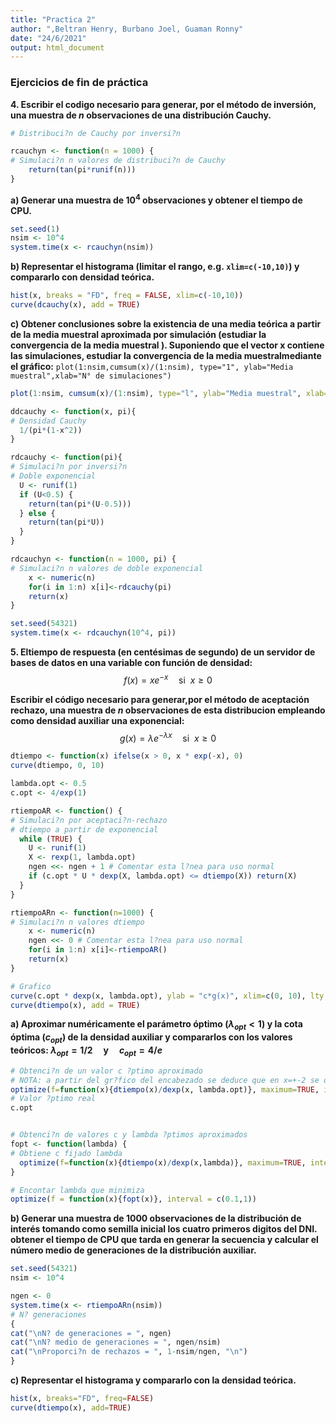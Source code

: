 ```yaml
---
title: "Practica 2"
author: ",Beltran Henry, Burbano Joel, Guaman Ronny"
date: "24/6/2021"
output: html_document
---
```


### Ejercicios de fin de práctica

**4. Escribir el codigo necesario para generar, por el método de inversión, una muestra de $n$ observaciones de una distribución Cauchy.**

```r
# Distribuci?n de Cauchy por inversi?n

rcauchyn <- function(n = 1000) {
# Simulaci?n n valores de distribuci?n de Cauchy
    return(tan(pi*runif(n)))
}
```


**a) Generar una muestra de $10^4$ observaciones y obtener el tiempo de CPU.**

```r
set.seed(1)
nsim <- 10^4
system.time(x <- rcauchyn(nsim))
```

**b) Representar el histograma (limitar el rango, e.g. ``xlim=c(-10,10)``) y compararlo con densidad teórica.**

```r
hist(x, breaks = "FD", freq = FALSE, xlim=c(-10,10))
curve(dcauchy(x), add = TRUE)
```

**c) Obtener conclusiones sobre la existencia de una media teórica a partir de la media muestral aproximada por simulación (estudiar la convergencia de la media muestral ). Suponiendo que el vector x contiene las simulaciones, estudiar la convergencia de la media muestralmediante el gráfico:**
``plot(1:nsim,cumsum(x)/(1:nsim), type="1", ylab="Media muestral",xlab="N° de simulaciones")``

```r
plot(1:nsim, cumsum(x)/(1:nsim), type="l", ylab="Media muestral", xlab="N° de simulaciones")
```



```r
ddcauchy <- function(x, pi){
# Densidad Cauchy
  1/(pi*(1-x^2))
}

rdcauchy <- function(pi){
# Simulaci?n por inversi?n
# Doble exponencial
  U <- runif(1)
  if (U<0.5) {
    return(tan(pi*(U-0.5)))
  } else {
    return(tan(pi*U))
  }
}

rdcauchyn <- function(n = 1000, pi) {
# Simulaci?n n valores de doble exponencial
    x <- numeric(n)
    for(i in 1:n) x[i]<-rdcauchy(pi)
    return(x)
}

```

```r
set.seed(54321)
system.time(x <- rdcauchyn(10^4, pi))
```

**5. Eltiempo de respuesta (en centésimas de segundo) de un servidor de bases de datos en una variable con función de densidad:**
$$f(x)=xe^{-x}\quad \text{si }~x\geq0$$

**Escribir el código necesario para generar,por el método de aceptación rechazo, una muestra de $n$ observaciones de esta distribucion empleando como densidad auxiliar una exponencial:**
$$g(x)=\lambda e^{-\lambda x} \quad \text{si }~ x\geq 0$$
```r
dtiempo <- function(x) ifelse(x > 0, x * exp(-x), 0)
curve(dtiempo, 0, 10)

lambda.opt <- 0.5
c.opt <- 4/exp(1)

rtiempoAR <- function() {
# Simulaci?n por aceptaci?n-rechazo
# dtiempo a partir de exponencial
  while (TRUE) {
    U <- runif(1)
    X <- rexp(1, lambda.opt)
    ngen <<- ngen + 1 # Comentar esta l?nea para uso normal
    if (c.opt * U * dexp(X, lambda.opt) <= dtiempo(X)) return(X)
  }
}

rtiempoARn <- function(n=1000) {
# Simulaci?n n valores dtiempo
    x <- numeric(n)
    ngen <<- 0 # Comentar esta l?nea para uso normal
    for(i in 1:n) x[i]<-rtiempoAR()
    return(x)
}

```

```r
# Grafico
curve(c.opt * dexp(x, lambda.opt), ylab = "c*g(x)", xlim=c(0, 10), lty = 2)
curve(dtiempo(x), add = TRUE)
```



**a) Aproximar numéricamente el parámetro óptimo $(\lambda_{opt}<1)$ y la cota óptima $(c_{opt})$ de la densidad auxiliar y compararlos con los valores teóricos: $\lambda_{opt}=1/2 \quad \text{y}\quad c_{opt}=4/e$**


```r
# Obtenci?n de un valor c ?ptimo aproximado
# NOTA: a partir del gr?fico del encabezado se deduce que en x=+-2 se obtiene el m?ximo
optimize(f=function(x){dtiempo(x)/dexp(x, lambda.opt)}, maximum=TRUE, interval=c(1,3))$objective
# Valor ?ptimo real
c.opt


# Obtenci?n de valores c y lambda ?ptimos aproximados
fopt <- function(lambda) {
# Obtiene c fijado lambda
  optimize(f=function(x){dtiempo(x)/dexp(x,lambda)}, maximum=TRUE, interval=c(1,3))$objective
}

# Encontar lambda que minimiza
optimize(f = function(x){fopt(x)}, interval = c(0.1,1))

```

**b) Generar una muestra de $1000$ observaciones de la distribución de interés tomando como semilla inicial los cuatro primeros digitos del DNI. obtener el tiempo de CPU que tarda en generar la secuencia y calcular el número medio de generaciones de la distribución auxiliar.**

```r
set.seed(54321)
nsim <- 10^4

ngen <- 0
system.time(x <- rtiempoARn(nsim))
# N? generaciones
{
cat("\nN? de generaciones = ", ngen)
cat("\nN? medio de generaciones = ", ngen/nsim)
cat("\nProporci?n de rechazos = ", 1-nsim/ngen, "\n")
}
```

**c) Representar el histograma y compararlo con la densidad teórica.**

```r
hist(x, breaks="FD", freq=FALSE)
curve(dtiempo(x), add=TRUE)
```

